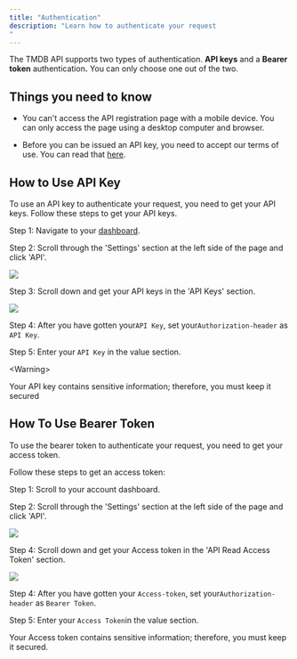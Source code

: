 ```yaml
---
title: "Authentication"
description: "Learn how to authenticate your request
"
---
```


The TMDB API supports two types of authentication. **API keys** and a **Bearer token** authenticatio&#x6E;**.** You can only choose one out of the two.

## Things you need to know

* You can't access the API registration page with a mobile device. You can only access the page using a desktop computer and browser.

* Before you can be issued an API key, you need to accept our terms of use. You can read that [here](https://www.themoviedb.org/api-terms-of-use).

## How to Use API Key

To use an API key to authenticate your request, you need to get your API keys. Follow these steps to get your API keys.

Step 1: Navigate to your [dashboard](https://www.themoviedb.org/settings/api).

Step 2: Scroll through the 'Settings' section at the left side of the page and click 'API'.

![](https://content.pstmn.io/5669d69e-9888-443f-9939-4dfdecad739a/QXBpLnBuZw==)

Step 3: Scroll down and get your API keys in the 'API Keys' section.

![](https://content.pstmn.io/295b8af7-24b2-4b9c-a117-ff03a582d54a/QVBJIEtleS5wbmc=)

Step 4: After you have gotten your⁣⁣`API Key`, set your`Authorization-header` as `API Key`.

Step 5: Enter your `API Key` in the value section.

\<Warning>



<Warning>
  Your API key contains sensitive information; therefore, you must keep it secured
</Warning>



## How To Use Bearer Token

To use the bearer token to authenticate your request, you need to get your access token.

Follow these steps to get an access token:

Step 1: Scroll to your account dashboard.

Step 2: Scroll through the 'Settings' section at the left side of the page and click 'API'.

![](https://content.pstmn.io/5607c227-ee03-4ba9-a8f5-314fa87db9de/QXBpLnBuZw==)

Step 4: Scroll down and get your Access token in the 'API Read Access Token' section.

![](https://content.pstmn.io/a558441d-844f-4a58-a6dd-df140d651805/cmVhZC5wbmc=)

Step 4: After you have gotten your⁣⁣ `Access-token`, set your`Authorization-header` as `Bearer Token`.

Step 5: Enter your `Access Token`in the value section.

<Warning>
  Your Access token contains sensitive information; therefore, you must keep it secured.
</Warning>